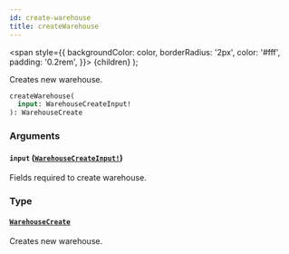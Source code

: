 ```yaml
---
id: create-warehouse
title: createWarehouse
---
```


<span
style={{
      backgroundColor: color,
      borderRadius: '2px',
      color: '#fff',
      padding: '0.2rem',
    }}>
{children}
</span>
);

Creates new warehouse.

```graphql
createWarehouse(
  input: WarehouseCreateInput!
): WarehouseCreate

```

### Arguments

#### `input` ([`WarehouseCreateInput!`](/api-reference/inputs/warehouse-create-input.mdx))

Fields required to create warehouse.

### Type

#### [`WarehouseCreate`](/api-reference/objects/warehouse-create.mdx)

Creates new warehouse.
